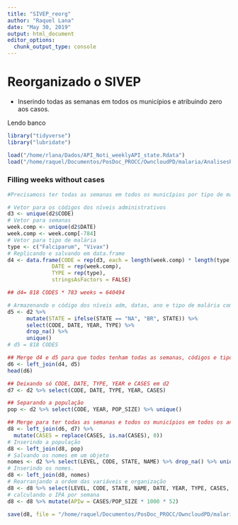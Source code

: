 ```yaml
---
title: "SIVEP_reorg"
author: "Raquel Lana"
date: "May 30, 2019"
output: html_document
editor_options: 
  chunk_output_type: console
---
```


# Reorganizado o SIVEP 
- Inserindo todas as semanas em todos os municípios e atribuindo zero aos casos.

Lendo banco
```r
library("tidyverse")
library("lubridate")

load("/home/rlana/Dados/API_Noti_weeklyAPI_state.Rdata")
load("/home/raquel/Documentos/PosDoc_PROCC/OwncloudPD/malaria/AnalisesRaquel/AnaliseExploratoria/API_Noti_weeklyAPI_state.Rdata")

```

### Filling weeks without cases
```r
#Precisamoss ter todas as semanas em todos os municípios por tipo de malária. Quando não houver registros de casos naquela semana naquele municipio, admite-se valor zero em casos.

# Vetor para os códigos dos níveis administrativos
d3 <- unique(d2$CODE)
# Vetor para semanas 
week.comp <- unique(d2$DATE)
week.comp <- week.comp[-784]
# Vetor para tipo de malária
type <- c("Falciparum", "Vivax")
# Replicando e salvando em data.frame
d4 <- data.frame(CODE = rep(d3, each = length(week.comp) * length(type)),
              DATE = rep(week.comp),
              TYPE = rep(type),
              stringsAsFactors = FALSE)

## d4= 818 CODES * 783 weeks = 640494

# Armazenando o código dos níveis adm, datas, ano e tipo de malária com notificações no banco SIVEP.
d5 <- d2 %>%
      mutate(STATE = ifelse(STATE == "NA", "BR", STATE)) %>% 
      select(CODE, DATE, YEAR, TYPE) %>% 
      drop_na() %>% 
      unique()
# d5 = 818 CODES

## Merge d4 e d5 para que todos tenham todas as semanas, códigos e tipo de malária
d6 <- left_join(d4, d5)
head(d6)

## Deixando só CODE, DATE, TYPE, YEAR e CASES em d2
d7 <- d2 %>% select(CODE, DATE, TYPE, YEAR, CASES)

## Separando a população
pop <- d2 %>% select(CODE, YEAR, POP_SIZE) %>% unique() 

## Merge para ter todas as semanas e todos os municípios em todos os anos com os casos registrados em cada
d8 <- left_join(d6, d7) %>% 
  mutate(CASES = replace(CASES, is.na(CASES), 0))
# Inserindo a população
d8 <- left_join(d8, pop)
# Salvando os nomes em um objeto
nomes <- d2 %>% select(LEVEL, CODE, STATE, NAME) %>% drop_na() %>% unique() %>% mutate(STATE = ifelse(STATE == "NA", "BR", STATE))
# Inserindo os nomes.
d8 <- left_join(d8, nomes)
# Rearranjando a ordem das variáveis e organização
d8 <- d8 %>% select(LEVEL, CODE, STATE, NAME, DATE, YEAR, TYPE, CASES, POP_SIZE) %>% arrange(LEVEL, CODE, DATE, TYPE)
# calculando o IPA por semana
d8 <- d8 %>% mutate(APIw = CASES/POP_SIZE * 1000 * 52)
    
save(d8, file = "/home/raquel/Documentos/PosDoc_PROCC/OwncloudPD/malaria/AnalisesRaquel/AnaliseExploratoria/API_Noti_week_state_final.Rdata")


```

